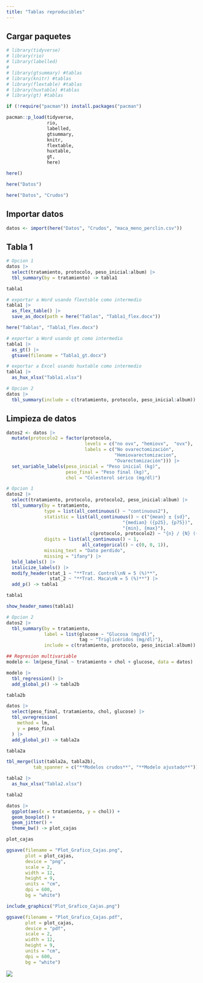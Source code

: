 ---
title: "Tablas reproducibles"
---


## Cargar paquetes

```{r}
# library(tidyverse)
# library(rio)
# library(labelled)
# 
# library(gtsummary) #tablas
# library(knitr) #tablas
# library(flextable) #tablas
# library(huxtable) #tablas
# library(gt) #tablas
```

```{r}
if (!require("pacman")) install.packages("pacman")

pacman::p_load(tidyverse, 
               rio, 
               labelled, 
               gtsummary, 
               knitr, 
               flextable, 
               huxtable, 
               gt, 
               here)
```

```{r}
here()
```


```{r}
here("Datos")
```
```{r}
here("Datos", "Crudos")
```

## Importar datos

```{r}
datos <- import(here("Datos", "Crudos", "maca_meno_perclin.csv"))
```


## Tabla 1

```{r}
# Opcion 1
datos |> 
  select(tratamiento, protocolo, peso_inicial:album) |> 
  tbl_summary(by = tratamiento) -> tabla1

tabla1
```

```{r}
# exportar a Word usando flextsble como intermedio
tabla1 |> 
  as_flex_table() |> 
  save_as_docx(path = here("Tablas", "Tabla1_flex.docx"))
```

```{r}
here("Tablas", "Tabla1_flex.docx")
```

```{r}
# exportar a Word usando gt como intermedio
tabla1 |> 
  as_gt() |> 
  gtsave(filename = "Tabla1_gt.docx")
```

```{r}
# exportar a Excel usando huxtable como intermedio
tabla1 |> 
  as_hux_xlsx("Tabla1.xlsx")
```


```{r}
# Opcion 2
datos |> 
  tbl_summary(include = c(tratamiento, protocolo, peso_inicial:album))
```

## Limpieza de datos

```{r}
datos2 <- datos |> 
  mutate(protocolo2 = factor(protocolo, 
                             levels = c("no ovx", "hemiovx",  "ovx"), 
                             labels = c("No ovarectomización", 
                                        "Hemiovarectomizacion", 
                                        "Ovarectomización"))) |> 
  set_variable_labels(peso_inicial = "Peso inicial (kg)", 
                      peso_final = "Peso final (kg)", 
                      chol = "Colesterol sérico (mg/dl)")
```

```{r}
# Opcion 1
datos2 |> 
  select(tratamiento, protocolo, protocolo2, peso_inicial:album) |> 
  tbl_summary(by = tratamiento, 
              type = list(all_continuous() ~ "continuous2"),
              statistic = list(all_continuous() ~ c("{mean} ± {sd}", 
                                           "{median} ({p25}, {p75})", 
                                           "{min}, {max}"), 
                               c(protocolo, protocolo2) ~ "{n} / {N} ({p}%)"), 
              digits = list(all_continuous() ~ 1, 
                            all_categorical() ~ c(0, 0, 1)), 
              missing_text = "Dato perdido", 
              missing = "ifany") |> 
  bold_labels() |> 
  italicize_labels() |> 
  modify_header(stat_1 ~ "**Trat. Control\nN = 5 (%)**", 
                stat_2 ~ "**Trat. Maca\nN = 5 (%)**") |> 
  add_p() -> tabla1

tabla1
```


```{r}
show_header_names(tabla1)
```



```{r}
# Opcion 2
datos2 |> 
  tbl_summary(by = tratamiento, 
              label = list(glucose ~ "Glucosa (mg/dl)", 
                           tag ~ "Triglicéridos (mg/dl)"),
              include = c(tratamiento, protocolo, peso_inicial:album))
```



```{r}
## Regresion multivariable
modelo <- lm(peso_final ~ tratamiento + chol + glucose, data = datos)
```

```{r}
modelo |> 
  tbl_regression() |> 
  add_global_p() -> tabla2b

tabla2b
```


```{r}
datos |> 
  select(peso_final, tratamiento, chol, glucose) |> 
  tbl_uvregression(
    method = lm, 
    y = peso_final
  ) |>  
  add_global_p() -> tabla2a

tabla2a
```

```{r}
tbl_merge(list(tabla2a, tabla2b), 
          tab_spanner = c("**Modelos crudos**", "**Modelo ajustado**")) -> tabla2

tabla2 |> 
  as_hux_xlsx("Tabla2.xlsx")

tabla2
```



```{r}
datos |> 
  ggplot(aes(x = tratamiento, y = chol)) + 
  geom_boxplot() + 
  geom_jitter() + 
  theme_bw() -> plot_cajas

plot_cajas
```

```{r}
ggsave(filename = "Plot_Grafico_Cajas.png", 
       plot = plot_cajas, 
       device = "png", 
       scale = 2, 
       width = 12, 
       height = 9, 
       units = "cm", 
       dpi = 600, 
       bg = "white")
```


```{r}
include_graphics("Plot_Grafico_Cajas.png")
```


```{r}
ggsave(filename = "Plot_Grafico_Cajas.pdf", 
       plot = plot_cajas, 
       device = "pdf", 
       scale = 2, 
       width = 12, 
       height = 9, 
       units = "cm", 
       dpi = 600, 
       bg = "white")
```


![](Plot_Grafico_Cajas.png)
